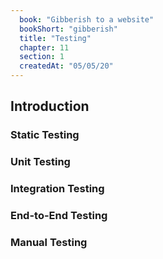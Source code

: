 ```yaml
---
  book: "Gibberish to a website"
  bookShort: "gibberish"
  title: "Testing"
  chapter: 11
  section: 1
  createdAt: "05/05/20"
---
```


## Introduction

### Static Testing

### Unit Testing

### Integration Testing

### End-to-End Testing

### Manual Testing

